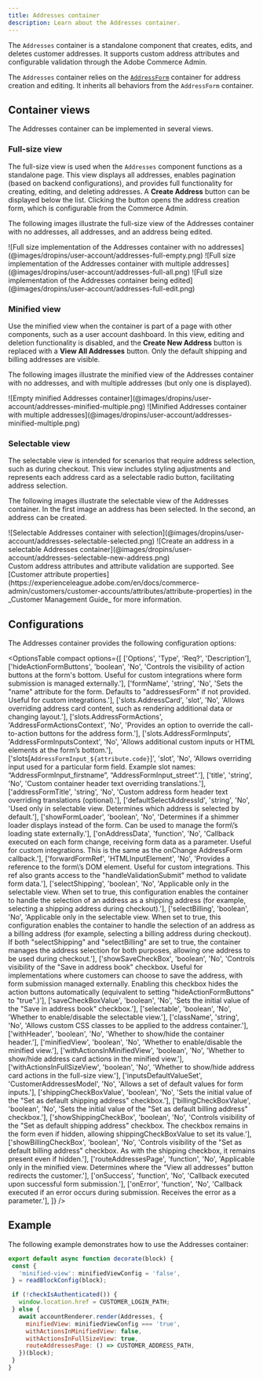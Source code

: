 ```yaml
---
title: Addresses container
description: Learn about the Addresses container.
---
```



The `Addresses` container is a standalone component that creates, edits, and deletes customer addresses. It supports custom address attributes and configurable validation through the Adobe Commerce Admin.

The `Addresses` container relies on the [`AddressForm`](https://experienceleague.adobe.com/developer/commerce/storefront/dropins/user-account/containers/address-form/) container for address creation and editing. It inherits all behaviors from the `AddressForm` container.

## Container views
The Addresses container can be implemented in several views.

### Full-size view

The full-size view is used when the `Addresses` component functions as a standalone page. This view displays all addresses, enables pagination (based on backend configurations), and provides full functionality for creating, editing, and deleting addresses. A **Create Address** button can be displayed below the list. Clicking the button opens the address creation form, which is configurable from the Commerce Admin.

The following images illustrate the full-size view of the Addresses container with no addresses, all addresses, and an address being edited.

<Diagram caption="Full size implementation of the Addresses container with no addresses">
  ![Full size implementation of the Addresses container with no addresses](@images/dropins/user-account/addresses-full-empty.png)
</Diagram>

<Diagram caption="Full size implementation of the Addresses container with multiple addresses">
  ![Full size implementation of the Addresses container with multiple addresses](@images/dropins/user-account/addresses-full-all.png)
</Diagram>

<Diagram caption="Full size implementation of the Addresses container being edited">
  ![Full size implementation of the Addresses container being edited](@images/dropins/user-account/addresses-full-edit.png)
</Diagram>

### Minified view

Use the minified view when the container is part of a page with other components, such as a user account dashboard. In this view, editing and deletion functionality is disabled, and the **Create New Address** button is replaced with a **View All Addresses** button. Only the default shipping and billing addresses are visible.

The following images illustrate the minified view of the Addresses container with no addresses, and with multiple addresses (but only one is displayed).

<Diagram caption="Empty minified Addresses container">
  ![Empty minified Addresses container](@images/dropins/user-account/addresses-minified-multiple.png)
</Diagram>

<Diagram caption="Minified Addresses container with multiple addresses">
  ![Minified Addresses container with multiple addresses](@images/dropins/user-account/addresses-minified-multiple.png)
</Diagram>

### Selectable view

The selectable view is intended for scenarios that require address selection, such as during checkout. This view includes styling adjustments and represents each address card as a selectable radio button, facilitating address selection.

The following images illustrate the selectable view of the Addresses container. In the first image an address has been selected. In the second, an address can be created.

<Diagram caption="Selectable Addresses container with selection">
  ![Selectable Addresses container with selection](@images/dropins/user-account/addresses-selectable-selected.png)
</Diagram>

<Diagram caption="Create an address in a selectable Addresses container">
  ![Create an address in a selectable Addresses container](@images/dropins/user-account/addresses-selectable-new-address.png)
</Diagram>

<Aside type="tip" title="Tip">
Custom address attributes and attribute validation are supported. See [Customer attribute properties](https://experienceleague.adobe.com/en/docs/commerce-admin/customers/customer-accounts/attributes/attribute-properties) in the _Customer Management Guide_ for more information.
</Aside>

## Configurations

The Addresses container provides the following configuration options:

<OptionsTable
compact
    options={[
        ['Options', 'Type', 'Req?', 'Description'],
        ['hideActionFormButtons', 'boolean', 'No', 'Controls the visibility of action buttons at the form\'s bottom. Useful for custom integrations where form submission is managed externally.'],
        ['formName', 'string', 'No', 'Sets the "name" attribute for the form. Defaults to "addressesForm" if not provided. Useful for custom integrations.'],
        ['slots.AddressCard', 'slot', 'No', 'Allows overriding address card content, such as rendering additional data or changing layout.'],
        ['slots.AddressFormActions', 'AddressFormActionsContext', 'No', 'Provides an option to override the call-to-action buttons for the address form.'],
        ['slots.AddressFormInputs', 'AddressFormInputsContext', 'No', 'Allows additional custom inputs or HTML elements at the form’s bottom.'],
        ['slots\[`AddressFormInput_${attribute.code}`]', 'slot', 'No', 'Allows overriding input used for a particular form field. Example slot names: “AddressFormInput_firstname”, “AddressFormInput_street”.'],
        ['title', 'string', 'No', 'Custom container header text overriding translations.'],
        ['addressFormTitle', 'string', 'No', 'Custom address form header text overriding translations (optional).'],
        ['defaultSelectAddressId', 'string', 'No', 'Used only in selectable view. Determines which address is selected by default.'],
        ['showFormLoader', 'boolean', 'No', 'Determines if a shimmer loader displays instead of the form. Can be used to manage the form\’s loading state externally.'],
        ['onAddressData', 'function', 'No', 'Callback executed on each form change, receiving form data as a parameter. Useful for custom integrations. This is the same as the onChange AddressForm callback.'],
        ['forwardFormRef', 'HTMLInputElement', 'No', 'Provides a reference to the form\’s DOM element. Useful for custom integrations. This ref also grants access to the "handleValidationSubmit" method to validate form data.'],
        ['selectShipping', 'boolean', 'No', 'Applicable only in the selectable view. When set to true, this configuration enables the container to handle the selection of an address as a shipping address (for example, selecting a shipping address during checkout).'],
        ['selectBilling', 'boolean', 'No', 'Applicable only in the selectable view. When set to true, this configuration enables the container to handle the selection of an address as a billing address (for example, selecting a billing address during checkout). If both "selectShipping" and "selectBilling" are set to true, the container manages the address selection for both purposes, allowing one address to be used during checkout.'],
        ['showSaveCheckBox', 'boolean', 'No', 'Controls visibility of the "Save in address book" checkbox. Useful for implementations where customers can choose to save the address, with form submission managed externally. Enabling this checkbox hides the action buttons automatically (equivalent to setting "hideActionFormButtons" to "true".)'],
        ['saveCheckBoxValue', 'boolean', 'No', 'Sets the initial value of the "Save in address book" checkbox.'],
        ['selectable', 'boolean', 'No', 'Whether to enable/disable the selectable view.'],
        ['className', 'string', 'No', 'Allows custom CSS classes to be applied to the address container.'],
        ['withHeader', 'boolean', 'No', 'Whether to show/hide the container header.'],
        ['minifiedView', 'boolean', 'No', 'Whether to enable/disable the minified view.'],
        ['withActionsInMinifiedView', 'boolean', 'No', 'Whether to show/hide address card actions in the minified view.'],
        ['withActionsInFullSizeView', 'boolean', 'No', 'Whether to show/hide address card actions in the full-size view.'],
        ['inputsDefaultValueSet', 'CustomerAddressesModel', 'No', 'Allows a set of default values for form inputs.'],
        ['shippingCheckBoxValue', 'boolean', 'No', 'Sets the initial value of the "Set as default shipping address" checkbox.'],
        ['billingCheckBoxValue', 'boolean', 'No', 'Sets the initial value of the "Set as default billing address" checkbox.'],
        ['showShippingCheckBox', 'boolean', 'No', 'Controls visibility of the "Set as default shipping address" checkbox. The checkbox remains in the form even if hidden, allowing shippingCheckBoxValue to set its value.'],
        ['showBillingCheckBox', 'boolean', 'No', 'Controls visibility of the "Set as default billing address" checkbox. As with the shipping checkbox, it remains present even if hidden.'],
        ['routeAddressesPage', 'function', 'No', 'Applicable only in the minified view. Determines where the “View all addresses” button redirects the customer.'],
        ['onSuccess', 'function', 'No', 'Callback executed upon successful form submission.'],
        ['onError', 'function', 'No', 'Callback executed if an error occurs during submission. Receives the error as a parameter.'],
    ]}
/>

## Example

The following example demonstrates how to use the Addresses container:

```javascript
export default async function decorate(block) {
 const {
   'minified-view': minifiedViewConfig = 'false',
 } = readBlockConfig(block);

 if (!checkIsAuthenticated()) {
   window.location.href = CUSTOMER_LOGIN_PATH;
 } else {
   await accountRenderer.render(Addresses, {
     minifiedView: minifiedViewConfig === 'true',
     withActionsInMinifiedView: false,
     withActionsInFullSizeView: true,
     routeAddressesPage: () => CUSTOMER_ADDRESS_PATH,
   })(block);
 }
}


```
